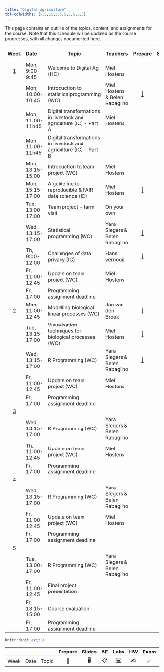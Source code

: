 ```yaml
---
title: "Digital Agriculture"
tbl-colwidths: [5,5,15,5,5,5,5,5,5,5]
---
```


This page contains an outline of the topics, content, and assignments for the course. Note that this schedule will be updated as the course progresses, with all changes documented here.

::: column-screen-inset-right
|          Week           | Date             | Topic                                                              | Teachers                       |                                  Prepare                                   |                             Slides                              | Code'n Practice |                                 Assignment                                 |                             Project                              |
|:------:|:-------|--------|--------|:------:|:------:|:------:|:------:|:------:|
| [1](/weeks/week-1.html) | Mon, 9:00-9:45   | Welcome to Digital Ag (HC)                                         | Miel Hostens                   |                                                                            |            [🖥️](slides/lec-1.html "Lecture slides")             |                 |                                                                            |                                                                  |
|                         | Mon, 10:00-10:45 | Introduction to statisticalprogramming (WC)                        | Miel Hostens & Belen Rabaglino |     [📖](weeks/week-1.html#introduction-to-statistical-programming-wc)     |          [🖥️](/computing-access.html "Lecture slides")          |                 |                                                                            |                                                                  |
|                         | Mon, 11:00-11h45 | Digital transformations in livestock and agriculture (IC) - Part A | Miel Hostens                   |                                                                            | [🖥️](https://prezi.com/view/K5uOZ9e0ilLYWFkgE27W/ "Lab slides") |                 |                                                                            |                                                                  |
|                         | Mon, 11:00-11h45 | Digital transformations in livestock and agriculture (IC) - Part B |                                |                                                                            |                                                                 |                 |                                                                            |                                                                  |
|                         | Mon, 13:15-15:00 | Introduction to team project (WC)                                  | Miel Hostens                   |                                                                            |                                                                 |                 |                                                                            | [📂](https://drive.google.com/drive/folders/0AP9RxLUFwHObUk9PVA) |
|                         | Mon, 15:15-17:00 | A guideline to reproducible & FAIR data science (IC)               | Miel Hostens                   |  [📖](weeks/week-1.html#a-guideline-to-reproducible-fair-data-science-ic)  |                                                                 |                 |                                                                            |                                                                  |
|                         | Tue, 13:00-17:00 | Team project - farm visit                                          | On your own                    |                                                                            |                                                                 |                 |                                                                            |                                                                  |
|                         | Wed, 13:15-17:00 | Statistical programming (WC)                                       | Yara Slegers & Belen Rabaglino |       [📖](https://dodona.be/en/courses/2982/#series-32095-prologue)       |                                                                 |       💻        |                                                                            |                                                                  |
|                         | Th, 9:00-12:00   | Challenges of data privacy (IC)                                    | Hans vernooij                  |           [📖](weeks/week-1.html#challenges-of-data-privacy-ic)            |      [🖥️](https://ulearning.uu.nl/course/view.php?id=838)       |                 |                                                                            |                                                                  |
|                         | Fr, 11:00-12:45  | Update on team project (WC)                                        | Miel Hostens                   |                                                                            |                                                                 |                 |                                                                            | [📂](https://drive.google.com/drive/folders/0AP9RxLUFwHObUk9PVA) |
|                         | Fr, 17:00        | Programming assignment deadline                                    |                                |                                                                            |                                                                 |                 |      [📋](https://dodona.be/en/courses/2982/#series-32098-2-r-basics)      |                                                                  |
| [2](/weeks/week-2.html) | Mon, 11:00-12:45 | Modelling biological linear processes (WC)                         | Jan van den Broek              |      [📖](weeks/week-2.html#modelling-biological-linear-processes-wc)      |                                                                 |                 |                                                                            |                                                                  |
|                         | Tue, 13:15-17:00 | Visualisation techniques for biological processes (WC)             | Miel Hostens                   |      [📖](weeks/week-2.html#modelling-biological-linear-processes-wc)      |       [🖥️](https://prezi.com/view/5qya8mcjAuEuXwnASN2Y/)        |                 |                                                                            |                                                                  |
|                         | Wed, 13:15-17:00 | R Programming (WC)                                                 | Yara Slegers & Belen Rabaglino | [📖](https://dodona.be/en/courses/2982/#series-32099-3-programming-basics) |                                                                 |                 |                                                                            |                                                                  |
|                         | Fr, 11:00-12:45  | Update on team project (WC)                                        | Miel Hostens                   |                                                                            |                                                                 |                 |                                                                            | [📂](https://drive.google.com/drive/folders/0AP9RxLUFwHObUk9PVA) |
|                         | Fr, 17:00        | Programming assignment deadline                                    |                                |                                                                            |                                                                 |                 | [📋](https://dodona.be/en/courses/2982/#series-32099-3-programming-basics) |                                                                  |
| [3](/weeks/week-3.html) |                  |                                                                    |                                |                                                                            |                                                                 |                 |                                                                            |                                                                  |
|                         | Wed, 13:15-17:00 | R Programming (WC)                                                 | Yara Slegers & Belen Rabaglino |                                                                            |                                                                 |                 |                                                                            |                                                                  |
|                         | Th, 11:00-12:45  | Update on team project (WC)                                        | Miel Hostens                   |                                                                            |                                                                 |                 |                                                                            | [📂](https://drive.google.com/drive/folders/0AP9RxLUFwHObUk9PVA) |
|                         | Fr, 17:00        | Programming assignment deadline                                    |                                |                                                                            |                                                                 |                 |   [📋](https://dodona.be/en/courses/2982/#series-32100-4-the-tidyverse)    |                                                                  |
| [4](/weeks/week-4.html) |                  |                                                                    |                                |                                                                            |                                                                 |                 |                                                                            |                                                                  |
|                         | Wed, 13:15-17:00 | R Programming (WC)                                                 | Yara Slegers & Belen Rabaglino |                                                                            |                                                                 |                 |                                                                            |                                                                  |
|                         | Fr, 11:00-12:45  | Update on team project (WC)                                        | Miel Hostens                   |                                                                            |                                                                 |                 |                                                                            | [📂](https://drive.google.com/drive/folders/0AP9RxLUFwHObUk9PVA) |
|                         | Fr, 17:00        | Programming assignment deadline                                    |                                |                                                                            |                                                                 |                 |   [📋](https://dodona.be/en/courses/2982/#series-32101-5-importing-data)   |                                                                  |
| [5](/weeks/week-5.html) |                  |                                                                    |                                |                                                                            |                                                                 |                 |                                                                            |                                                                  |
|                         | Tue, 13:00-17:00 | R Programming (WC)                                                 | Yara Slegers & Belen Rabaglino |                                                                            |                                                                 |                 |                                                                            |                                                                  |
|                         | Fr, 11:00-12:45  | Final project presentation                                         |                                |                                                                            |                                                                 |                 |                                                                            | [📂](https://drive.google.com/drive/folders/0AP9RxLUFwHObUk9PVA) |
|                         | Fr, 13:15-15:00  | Course evaluation                                                  |                                |                                                                            |                                                                 |                 |                                                                            |                                                                  |
|                         | Fr, 17:00        | Programming assignment deadline                                    |                                |                                                                            |                                                                 |                 |                                     📋                                     |                                                                  |
:::

```r
knitr::knit_exit()
```

|      |      |       | Prepare | Slides | AE  |                                                    Labs                                                    | HW  | Exam | Project |
|--------|--------|--------|:------:|:------:|:------:|:------:|:------:|:------:|:------:|
| Week | Date | Topic |   📖    |   🖥️   | 📋  | [💻](https://sakai.duke.edu/samigo-app/servlet/Login?id=6fa7ebf3-01af-42a6-91ba-3e813d3901221641094171786) | ✍️  |  ✅  |   📂    |
